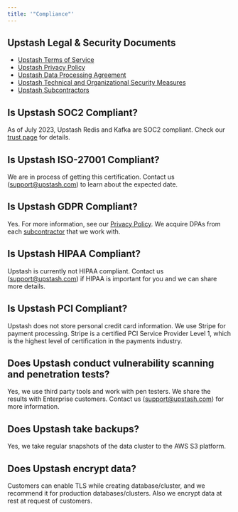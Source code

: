 ```yaml
---
title: '"Compliance"'
---
```

## Upstash Legal & Security Documents
- [Upstash Terms of Service](https://upstash.com/static/trust/terms.pdf)
- [Upstash Privacy Policy](https://upstash.com/static/trust/privacy.pdf)
- [Upstash Data Processing Agreement](https://upstash.com/static/trust/dpa.pdf)
- [Upstash Technical and Organizational Security Measures](https://upstash.com/static/trust/security-measures.pdf)
- [Upstash Subcontractors](https://upstash.com/static/trust/subprocessors.pdf)
## Is Upstash SOC2 Compliant?
As of July 2023, Upstash Redis and Kafka are SOC2 compliant. Check our [trust page](https://trust.upstash.com/) for details.
## Is Upstash ISO-27001 Compliant?
We are in process of getting this certification. Contact us
([support@upstash.com](mailto:support@upstash.com)) to learn about the expected
date.
## Is Upstash GDPR Compliant?
Yes. For more information, see our
[Privacy Policy](https://upstash.com/static/trust/privacy.pdf). We acquire DPAs
from each [subcontractor](https://upstash.com/static/trust/subprocessors.pdf)
that we work with.
## Is Upstash HIPAA Compliant?
Upstash is currently not HIPAA compliant. Contact us
([support@upstash.com](mailto:support@upstash.com)) if HIPAA is important for
you and we can share more details.
## Is Upstash PCI Compliant?
Upstash does not store personal credit card information. We use Stripe for
payment processing. Stripe is a certified PCI Service Provider Level 1, which is
the highest level of certification in the payments industry.
## Does Upstash conduct vulnerability scanning and penetration tests?
Yes, we use third party tools and work with pen testers. We share the results
with Enterprise customers. Contact us
([support@upstash.com](mailto:support@upstash.com)) for more information.
## Does Upstash take backups?
Yes, we take regular snapshots of the data cluster to the AWS S3 platform.
## Does Upstash encrypt data?
Customers can enable TLS while creating database/cluster, and we recommend it
for production databases/clusters. Also we encrypt data at rest at request of
customers.